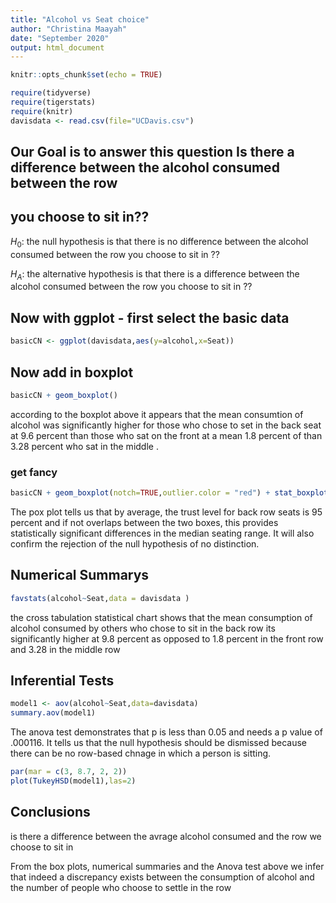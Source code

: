 ```yaml
---
title: "Alcohol vs Seat choice"
author: "Christina Maayah"
date: "September 2020"
output: html_document
---
```


```r
knitr::opts_chunk$set(echo = TRUE)
```

```r
require(tidyverse)
require(tigerstats)
require(knitr)
davisdata <- read.csv(file="UCDavis.csv")
```

## Our Goal is to answer this question Is there a difference between the alcohol consumed between the row
## you choose to sit in??

$H_0$: the null hypothesis is that there is no difference between the alcohol consumed between the row you choose to sit in ??

$H_A$: the alternative hypothesis is that there is a difference between the alcohol consumed between the row you choose to sit in ?? 


## Now with ggplot - first select the basic data

```r
basicCN <- ggplot(davisdata,aes(y=alcohol,x=Seat))
```
## Now add in boxplot

```r
basicCN + geom_boxplot()
```
 
according to the boxplot above  it appears that the mean consumtion of alcohol was significantly higher for those who chose to set in the back seat at 9.6 percent than those who sat on the front at  a mean 1.8 percent of than 3.28 percent who sat in the middle .  

### get fancy  

```r
basicCN + geom_boxplot(notch=TRUE,outlier.color = "red") + stat_boxplot(geom ='errorbar') + labs(title="Fancy notch boxplot \n with 2 lines")
```

The pox plot tells us that by average, the trust level for back row seats is 95 percent and if not overlaps between the two boxes, this provides statistically significant differences in the median seating range. It will also confirm the rejection of the null hypothesis of no distinction.

## Numerical Summarys 

```r
favstats(alcohol~Seat,data = davisdata )
```

the cross tabulation statistical chart shows that the mean consumption of alcohol consumed by others who chose to sit in the back row its significantly higher at 9.8 percent as opposed to 1.8 percent in the front row and 3.28 in the middle row 

## Inferential Tests

```r
model1 <- aov(alcohol~Seat,data=davisdata)
summary.aov(model1)
```

The anova test demonstrates that p is less than 0.05 and needs a p value of .000116. It tells us that the null hypothesis should be dismissed because there can be no row-based chnage in which a person is sitting. 


```r
par(mar = c(3, 8.7, 2, 2))
plot(TukeyHSD(model1),las=2)
```



## Conclusions
is there a difference between the avrage alcohol consumed and the row we choose to sit in 

From the box plots, numerical summaries and the Anova test above we infer that indeed a discrepancy exists between the consumption of alcohol and the number of people who choose to settle in the row


